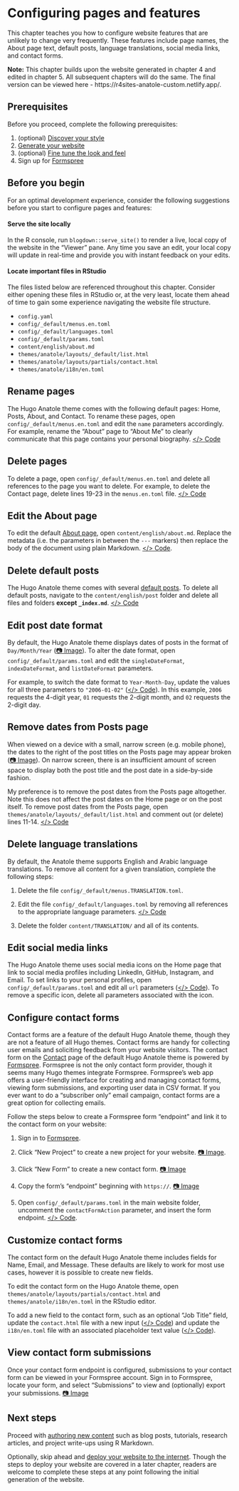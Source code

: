 # Configuring pages and features {#pages-features}

This chapter teaches you how to configure website features that are unlikely to change very frequently. These features include page names, the About page text, default posts, language translations, social media links, and contact forms.

:::design
**Note:** This chapter builds upon the website generated in chapter 4 and edited in chapter 5. All subsequent chapters will do the same. The final version can be viewed here - https://r4sites-anatole-custom.netlify.app/.
:::

## Prerequisites

Before you proceed, complete the following prerequisites:

1. (optional) [Discover your style](#choose-theme)
2. [Generate your website](#generate)
3. (optional) [Fine tune the look and feel](#fine-tune)
4. Sign up for [Formspree](https://formspree.io)

## Before you begin

For an optimal development experience, consider the following suggestions before you start to configure pages and features:

#### Serve the site locally {-}

In the R console, run `blogdown::serve_site()` to render a live, local copy of the website in the "Viewer" pane. Any time you save an edit, your local copy will update in real-time and provide you with instant feedback on your edits. 

#### Locate important files in RStudio {-}

The files listed below are referenced throughout this chapter. Consider either opening these files in RStudio or, at the very least, locate them ahead of time to gain some experience navigating the website file structure.

- `config.yaml`
- `config/_default/menus.en.toml`
- `config/_default/languages.toml` 
- `config/_default/params.toml` 
- `content/english/about.md`
- `themes/anatole/layouts/_default/list.html`
- `themes/anatole/layouts/partials/contact.html`
- `themes/anatole/i18n/en.toml`

## Rename pages

The Hugo Anatole theme comes with the following default pages: Home, Posts, About, and Contact. To rename these pages, open `config/_default/menus.en.toml` and edit the `name` parameters accordingly. For example, rename the "About" page to "About Me" to clearly communicate that this page contains your personal biography. [</> Code](https://github.com/dannymorris/r4sites-anatole-custom/blob/master/config/_default/menus.en.toml)

## Delete pages

To delete a page, open `config/_default/menus.en.toml` and delete all references to the page you want to delete. For example, to delete the Contact page, delete lines 19-23 in the `menus.en.toml` file. [</> Code](https://github.com/dannymorris/r4sites-anatole-custom/blob/master/config/_default/menus.en.toml#L19-L23)

## Edit the About page

To edit the default [About page](https://r4sites-anatole-custom.netlify.app/about/), open `content/english/about.md`. Replace the metadata (i.e. the parameters in between the `---` markers) then replace the body of the document using plain Markdown. [</> Code](https://raw.githubusercontent.com/dannymorris/r4sites-anatole-custom/master/content/english/about.md).

## Delete default posts

The Hugo Anatole theme comes with several [default posts](https://themes.gohugo.io//theme/anatole/post/). To delete all default posts, navigate to the `content/english/post` folder and delete all files and folders **except `_index.md`**. [</> Code](https://github.com/dannymorris/r4sites-anatole-custom/tree/master/content/english/post)

## Edit post date format

By default, the Hugo Anatole theme displays dates of posts in the format of `Day/Month/Year` ([📷 Image](https://i.imgur.com/k2suw8t.png)). To alter the date format, open `config/_default/params.toml` and edit the `singleDateFormat`, `indexDateFormat`, and `listDateFormat` parameters. 

For example, to switch the date format to `Year-Month-Day`, update the values for all three parameters to `"2006-01-02"` ([</> Code](https://github.com/dannymorris/r4sites-anatole-custom/blob/master/config/_default/params.toml#L21-L23)). In this example, `2006` requests the 4-digit year, `01` requests the 2-digit month, and `02` requests the 2-digit day.

## Remove dates from Posts page

When viewed on a device with a small, narrow screen (e.g. mobile phone), the dates to the right of the post titles on the Posts page may appear broken ([📷 Image](https://i.imgur.com/RznGw5r.png)). On narrow screen, there is an insufficient amount of screen space to display both the post title and the post date in a side-by-side fashion.

My preference is to remove the post dates from the Posts page altogether. Note this does not affect the post dates on the Home page or on the post itself. To remove post dates from the Posts page, open `themes/anatole/layouts/_default/list.html` and comment out (or delete) lines 11-14. [</> Code](https://github.com/dannymorris/r4sites-anatole-custom/blob/master/themes/anatole/layouts/_default/list.html#L10-L15)

## Delete language translations

By default, the Anatole theme supports English and Arabic language translations. To remove all content for a given translation, complete the following steps:

1. Delete the file `config/_default/menus.TRANSLATION.toml`.

2. Edit the file `config/_default/languages.toml` by removing all references to the appropriate language parameters. [</> Code](https://github.com/dannymorris/r4sites-anatole-custom/blob/master/config/_default/languages.toml)

3. Delete the folder `content/TRANSLATION/` and all of its contents.

## Edit social media links

The Hugo Anatole theme uses social media icons on the Home page that link to social media profiles including LinkedIn, GitHub, Instagram, and Email. To set links to your personal profiles, open `config/_default/params.toml` and edit all `url` parameters ([</> Code](https://github.com/dannymorris/r4sites-anatole-custom/blob/master/config/_default/params.toml#L41-L59)). To remove a specific icon, delete all parameters associated with the icon. 

## Configure contact forms

Contact forms are a feature of the default Hugo Anatole theme, though they are not a feature of all  Hugo themes. Contact forms are handy for collecting user emails and soliciting feedback from your website visitors. The contact form on the [Contact](https://r4sites-anatole-custom.netlify.app/about/) page of the default Hugo Anatole theme is powered by [Formspree](https://formspree.io). Formspree is not the only contact form provider, though it seems many Hugo themes integrate Formspree. Formspree's web app offers a user-friendly interface for creating and managing contact forms, viewing form submissions, and exporting user data in CSV format. If you ever want to do a "subscriber only" email campaign, contact forms are a great option for collecting emails.

Follow the steps below to create a Formspree form "endpoint" and link it to the contact form on your website:

1. Sign in to [Formspree](https://formspree.io/login).

2. Click "New Project" to create a new project for your website. [📷 Image](https://i.imgur.com/jZnrcVL.png).

3. Click "New Form" to create a new contact form. [📷 Image](https://i.imgur.com/BE4tOJ4.png)

4. Copy the form's "endpoint" beginning with `https://`. [📷 Image](https://i.imgur.com/2S2HVO6.png)

5. Open `config/_default/params.toml` in the main website folder, uncomment the `contactFormAction` parameter, and insert the form endpoint. [</> Code](https://github.com/dannymorris/r4sites-anatole-custom/blob/master/config/_default/params.toml#L16-L17).

## Customize contact forms

The contact form on the default Hugo Anatole theme includes fields for Name, Email, and Message. These defaults are likely to work for most use cases, however it is possible to create new fields.

To edit the contact form on the Hugo Anatole theme, open `themes/anatole/layouts/partials/contact.html` and `themes/anatole/i18n/en.toml` in the RStudio editor. 

To add a new field to the contact form, such as an optional "Job Title" field, update the `contact.html` file with a new input ([</> Code](https://github.com/dannymorris/r4sites-anatole-custom/blob/master/themes/anatole/layouts/partials/contact.html#L13-L16)) and update the `i18n/en.toml` file with an associated placeholder text value ([</> Code](https://github.com/dannymorris/r4sites-anatole-custom/blob/master/themes/anatole/i18n/en.toml#L35-L36)).

## View contact form submissions

Once your contact form endpoint is configured, submissions to your contact form can be viewed in your Formspree account. Sign in to Formspree, locate your form, and select "Submissions" to view and (optionally) export your submissions. [📷 Image](https://i.imgur.com/zua7Wuh.png)

## Next steps

Proceed with [authoring new content](#content) such as blog posts, tutorials, research articles, and project write-ups using R Markdown.

Optionally, skip ahead and [deploy your website to the internet](#deploy). Though the steps to deploy your website are covered in a later chapter, readers are welcome to complete these steps at any point following the initial generation of the website.
